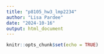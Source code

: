 ```yaml
---
title: "p8105_hw3_lmp2234"
author: "Lisa Pardee"
date: "2024-10-16"
output: html_document
---
```


```r
knitr::opts_chunk$set(echo = TRUE)
```


